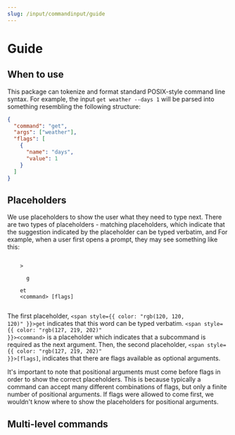 ```yaml
---
slug: /input/commandinput/guide
---
```


# Guide

## When to use

This package can tokenize and format standard POSIX-style command line syntax.
For example, the input `get weather --days 1` will be parsed into something resembling the following structure:

```json
{
  "command": "get",
  "args": ["weather"],
  "flags": [
    {
      "name": "days",
      "value": 1
    }
  ]
}
```

## Placeholders

We use placeholders to show the user what they need to type next.
There are two types of placeholders - matching placeholders, which indicate that the suggestion indicated by the placeholder can be typed verbatim, and
For example, when a user first opens a prompt, they may see something like this:

<p>
  <code>
    <span style={{ color: "rgb(214, 222, 235)" }}>&gt; </span>
    <span style={{ color: "rgb(120, 120, 120)" }} class="blink">
      g
    </span>
    <span style={{ color: "rgb(120, 120, 120)" }}>et </span>
    <span style={{ color: "rgb(127, 219, 202)" }}>&lt;command&gt; [flags]</span>
  </code>
</p>

The first placeholder, <code><span style={{ color: "rgb(120, 120, 120)" }}>get</span></code> indicates that this word can be typed
verbatim. <code><span style={{ color: "rgb(127, 219, 202)" }}>&lt;command&gt;</span></code> is a placeholder which indicates that a subcommand is required as the next argument.
Then, the second placeholder, <code><span style={{ color: "rgb(127, 219, 202)" }}>[flags]</span></code>, indicates that there are flags available as optional arguments.

It's important to note that positional arguments must come before flags in order to show the correct placeholders.
This is because typically a command can accept many different combinations of flags, but only a finite number of positional arguments.
If flags were allowed to come first, we wouldn't know where to show the placeholders for positional arguments.

## Multi-level commands
